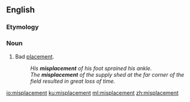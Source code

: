 ==English==

===Etymology===
{{prefix|en|mis|placement}}

===Noun===
{{en-noun}}

# Bad [[placement]].
#: ''His '''misplacement''' of his foot sprained his ankle.''
#: ''The '''misplacement''' of the supply shed at the far corner of the field resulted in great loss of time.''

[[io:misplacement]]
[[ku:misplacement]]
[[ml:misplacement]]
[[zh:misplacement]]